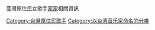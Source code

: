 臺灣原住民女歌手[[家家|家家]]相關資訊
[[Category:台灣原住民歌手|Category:台灣原住民歌手]]
[[Category:以台湾音乐家命名的分类|Category:以台湾音乐家命名的分类]]